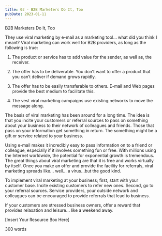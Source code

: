 ```yaml
---
title: 03 - B2B Marketers Do It, Too
pubDate: 2023-01-11
---
```


B2B Marketers Do It, Too


They use viral marketing by e-mail as a marketing tool... what did you think I meant? Viral marketing can work well for B2B providers, as long as the following is true:

1.	The product or service has to add value for the sender, as well as, the receiver.

2.	The offer has to be deliverable. You don’t want to offer a product that you can’t deliver if demand grows rapidly.

3.	The offer has to be easily transferable to others. E-mail and Web pages provide the best medium to facilitate this.

4.	The vest viral marketing campaigns use existing networks to move the message along. 

The basis of viral marketing has been around for a long time. The idea is that you incite your customers or referral sources to pass on something about your business to their network of colleagues and friends. Those that pass on your information get something in return. The something might be a gift or service related to your business. 

Using e-mail makes it incredibly easy to pass information on to a friend or colleague, especially if it involves something fun or free. With millions using the Internet worldwide, the potential for exponential growth is tremendous. The great things about viral marketing are that it is free and works virtually by itself. Once you make an offer and provide the facility for referrals, viral marketing spreads like… well… a virus…but the good kind. 

To implement viral marketing at your business; first, start with your customer base. Incite existing customers to refer new ones. Second, go to your referral sources. Service providers, your outside network and colleagues can be encouraged to provide referrals that lead to business. 

If your customers are stressed business owners, offer a reward that provides relaxation and leisure... like a weekend away.

 [Insert Your Resource Box Here]

300 words